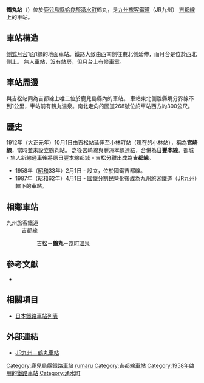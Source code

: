 {{noteTA
|T=zh-tw:鶴丸車站;zh-hk:鶴丸站;zh-cn:鶴丸站;
|1=zh-tw:鶴丸車站;zh-hk:鶴丸站;zh-cn:鶴丸站;}}
{{日本車站資訊
|公司色 = red
|文字色 = 
|站名 = 鶴丸站
|圖片 = Tsurumaru20090329.JPG
|pxl = 
|圖片說明 = 
|日文原名 = 鶴丸
|平假名 = つるまる
|羅馬拼音 = Tsurumaru
|副站名 = 
|所屬公司 = [[九州旅客鐵道|九州旅客鐵道]]（JR九州）
|所屬路線 = [[吉都線|吉都線]]
|前一站 = [[吉松站|吉松]]
|前一站距離 = 2.6
|後一站距離 = 2.4
|後一站 =  [[京町溫泉站|京町溫泉]]
|距離 = 2.6
|起點站 = [[吉松站|吉松]]
|電報略號 = マル
|車站編號 = 
|停站路線數 = 
|所在地 = [[鹿兒島縣|鹿兒島縣]][[姶良郡|姶良郡]][[湧水町|湧水町]]鶴丸
|車站構造 = 地面站
|月台配置 = 1面1線
|啟用年月日 = 1912年10月1日
|廢站年月日 = 
|乘客人數 = 
|上下車人次 = 
|統計年度 = 
|轉車 = 
|備註 = 
|全寬備註 = 
}}
'''鶴丸站'''（{{jpn|j=鶴丸駅|kyu=|hg=つるまるえき|hgt=|rm=Tsurumaru eki|f=y}}）位於[[鹿兒島縣|鹿兒島縣]][[姶良郡|姶良郡]][[湧水町|湧水町]]鶴丸，是[[九州旅客鐵道|九州旅客鐵道]]（JR九州）
[[吉都線|吉都線]]上的車站。

== 車站構造 ==
[[側式月台|側式月台]]1面1線的地面車站。鐵路大致由西南側往東北側延伸，而月台是位於西北側上。
無人車站，沒有站房，但月台上有候車室。

== 車站周邊 ==
與吉松站同為吉都線上唯二位於鹿兒島縣內的車站。
車站東北側離縣境分界線不到1公里，車站前有鶴丸溫泉。南北走向的國道268號位於車站西方約300公尺。

== 歷史 ==
1912年（大正元年）10月1日由吉松站延伸至小林町站（現在的小林站），稱為'''宮崎線'''，當時並未設立鶴丸站。
之後宮崎線與豐洲本線連結，合併為'''日豐本線'''。都城 - 隼人新線通車後將原日豐本線都城 - 吉松分離出成為'''吉都線'''。
* 1958年（[[昭和|昭和]]33年）2月1日 - 設立，位於國鐵吉都線。
* 1987年（昭和62年）4月1日 - [[國鐵分割民營化|國鐵分割民營化]]後成為九州旅客鐵道（JR九州）轄下的車站。

== 相鄰車站 ==
; 九州旅客鐵道
: 吉都線
:: [[吉松站|吉松]]－'''鶴丸'''－[[京町溫泉站|京町溫泉]]

==參考文獻==
*{{cite book
  | author = 今尾惠介
  | title = {{lang|ja|日本鉄道旅行地図帳 12号・九州}}
  | publisher = 新潮社
  | series = {{lang|ja|日本鉄道旅行地図帳}}
  | year = 2008
  | isbn = 978-4-10-790030-2
}}

==相關項目==
* [[日本鐵路車站列表|日本鐵路車站列表]]

==外部連結==
*[http://www.jrkyushu.co.jp/railway/station/1191710_1601.html JR九州－鶴丸車站]{{Wayback|url=http://www.jrkyushu.co.jp/railway/station/1191710_1601.html |date=20180730032652 }}{{ja}}

{{吉都線}}
{{DEFAULTSORT:Tsurumaru}}
[[Category:鹿兒島縣鐵路車站|Category:鹿兒島縣鐵路車站]]
[[Category:日本鐵路車站_Tsu|rumaru]]
[[Category:吉都線車站|Category:吉都線車站]]
[[Category:1958年啟用的鐵路車站|Category:1958年啟用的鐵路車站]]
[[Category:湧水町|Category:湧水町]]